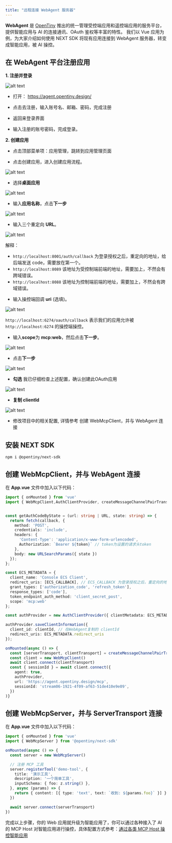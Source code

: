 ```yaml
---
title: "远程连接 WebAgent 服务器"
---
```


**WebAgent** 是 [OpenTiny](https://opentiny.design/) 推出的统一管理受控端应用和遥控端应用的服务平台，提供智能应用与 AI 的连接通讯、OAuth 鉴权等丰富的特性。
<Info>
我们以 Vue 应用为例，为大家介绍如何使用 NEXT SDK 将现有应用连接到 WebAgent 服务器，转变成智能应用，被 AI 操控。
</Info>

## 在 WebAgent 平台注册应用

**1. 注册并登录**

![alt text](../assets/images/webAgent/WebAgent1.png)

* 打开： https://agent.opentiny.design/

* 点击去注册，输入账号名、邮箱、密码，完成注册

* 返回来登录界面

* 输入注册的账号密码，完成登录。

**2. 创建应用**

* 点击顶部菜单项：应用管理，跳转到应用管理页面

* 点击创建应用，进入创建应用流程。

![alt text](../assets/images/webAgent/WebAgent2.png)

* 选择**桌面应用**

![alt text](../assets/images/webAgent/WebAgent3.png)

* 输入**应用名称**，点击**下一步**

![alt text](../assets/images/webAgent/WebAgent4.png)



* 输入三个重定向 **URL**。

![alt text](../assets/images/webAgent/WebAgent5.png)

解释：

- `http://localhost:8001/auth/callback` 为登录授权之后，重定向的地址，给后端发送 code，需要放在第一个。
- `http://localhost:8089`  该地址为受控制端前端的地址，需要加上，不然会有跨域错误。
- `http://localhost:8088`  该地址为控制端前端的地址，需要加上，不然会有跨域错误。

* 输入操控端回调 **uri** (选填)。

![alt text](../assets/images/webAgent/WebAgent6.png)

`http://localhost:6274/oauth/callback` 表示我们的应用允许被 `http://localhost:6274` 的操控端操控。

* 输入**scope**为 **mcp:web**，然后点击**下一步**。

![alt text](../assets/images/webAgent/WebAgent7.png)


*  点击**下一步**

![alt text](../assets/images/webAgent/WebAgent8.png)

*  **勾选** 我已仔细检查上述配置，确认创建此OAuth应用

![alt text](../assets/images/webAgent/WebAgent9.png)

*   **复制 clientId**

![alt text](../assets/images/webAgent/WebAgent10.png)

*  修改项目中的相关配置, 详情参考 创建 WebMcpClient，并与 WebAgent 连接

## 安装 NEXT SDK

```shell
npm i @opentiny/next-sdk
```

## 创建 WebMcpClient，并与 WebAgent 连接

在 **App.vue** 文件中加入以下代码：

```typescript
import { onMounted } from 'vue'
import { WebMcpClient,AuthClientProvider, createMessageChannelPairTransport } from '@opentiny/next-sdk'


const getAuthCodeByState = (url: string | URL, state: string) => {
  return fetch(callback, {
    method: 'POST',
    credentials: 'include',
    headers: {
      'Content-Type': 'application/x-www-form-urlencoded',
      Authorization: `Bearer ${token}` // token为设置的请求头token
    },
    body: new URLSearchParams({ state })
  });
};

const ECS_METADATA = {
  client_name: 'Console ECS Client',
  redirect_uris: [ECS_CALLBACK], // ECS_CALLBACK 为登录授权之后，重定向的地址
  grant_types: ['authorization_code', 'refresh_token'],
  response_types: ['code'],
  token_endpoint_auth_method: 'client_secret_post',
  scope: 'mcp:web'
};

const authProvider = new AuthClientProvider({ clientMetadata: ECS_METADATA, getAuthCodeByState });

authProvider.saveClientInformation({
  client_id: clientId, // 在WebAgent复制的 clientId
  redirect_uris: ECS_METADATA.redirect_uris
});

onMounted(async () => {
  const [serverTransport, clientTransport] = createMessageChannelPairTransport()
  const client = new WebMcpClient()
  await client.connect(clientTransport)
  const { sessionId } = await client.connect({
    agent: true,
    authProvider,
    url: 'https://agent.opentiny.design/mcp',
    sessionId: 'stream06-1921-4f09-af63-51de410e9e09',
  })
)}
```

## 创建 WebMcpServer，并与 ServerTransport 连接

在 **App.vue** 文件中加入以下代码：

```typescript
import { onMounted } from 'vue'
import { WebMcpServer } from '@opentiny/next-sdk'

onMounted(async () => {
  const server = new WebMcpServer()

  // 注册 MCP 工具
  server.registerTool('demo-tool', {
    title: '演示工具',
    description: '一个简单工具',
    inputSchema: { foo: z.string() },
  }, async (params) => {
    return { content: [{ type: 'text', text: `收到: ${params.foo}` }] }
  })

  await server.connect(serverTransport)
})
```

完成以上步骤，你的 Web 应用就升级为智能应用了，你可以通过各种接入了 AI 的 MCP Host 对智能应用进行操控，具体配置方式参考：[通过各类 MCP Host 操控智能应用](/guide/mcp-host)
